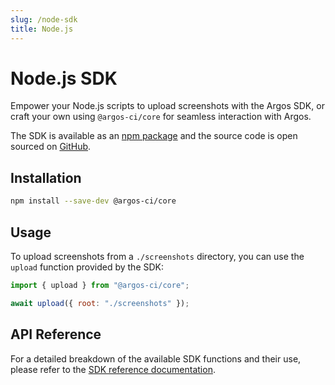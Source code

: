 ```yaml
---
slug: /node-sdk
title: Node.js
---
```


# Node.js SDK

Empower your Node.js scripts to upload screenshots with the Argos SDK, or craft your own using `@argos-ci/core` for seamless interaction with Argos.

The SDK is available as an [npm package](https://www.npmjs.com/package/@argos-ci/core) and the source code is open sourced on [GitHub](https://github.com/argos-ci/argos-javascript/tree/main/packages/core).

## Installation

```sh
npm install --save-dev @argos-ci/core
```

## Usage

To upload screenshots from a `./screenshots` directory, you can use the `upload` function provided by the SDK:

```js
import { upload } from "@argos-ci/core";

await upload({ root: "./screenshots" });
```

## API Reference

For a detailed breakdown of the available SDK functions and their use, please refer to the [SDK reference documentation](https://js-sdk-reference.argos-ci.com).
